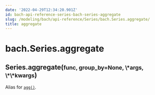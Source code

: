 ```yaml
---
date: '2022-04-29T12:34:20.901Z'
id: bach-api-reference-series-bach-series-aggregate
slug: /modeling/bach/api-reference/Series/bach.Series.aggregate/
title: aggregate
---
```


# bach.Series.aggregate

<div class="method">
<h2 class="signature-class"><span class="additional-name">Series.</span><span class="name">aggregate(</span><small class="parameter-list"><span class="parameter" id="func">func</span>, <span class="parameter" id="group_by">group_by=None</span>, <span class="parameter" id="*">\*args</span>, <span class="parameter" id="**">\*\*kwargs</span></small>)</h2>


<div class="content">

Alias for [`agg()`](/docs/modeling/bach/api-reference/Series/bach.Series.agg/#bach.Series.agg).


</div>

</div>
